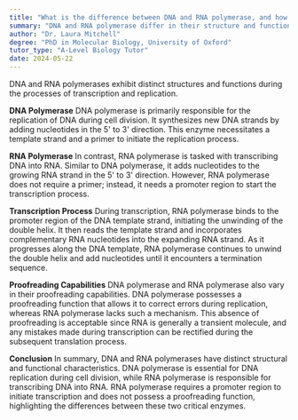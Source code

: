 ```yaml
---
title: "What is the difference between DNA and RNA polymerase, and how do they function in transcription?"
summary: "DNA and RNA polymerase differ in their structure and function during transcription."
author: "Dr. Laura Mitchell"
degree: "PhD in Molecular Biology, University of Oxford"
tutor_type: "A-Level Biology Tutor"
date: 2024-05-22
---
```


DNA and RNA polymerases exhibit distinct structures and functions during the processes of transcription and replication.

**DNA Polymerase**
DNA polymerase is primarily responsible for the replication of DNA during cell division. It synthesizes new DNA strands by adding nucleotides in the 5' to 3' direction. This enzyme necessitates a template strand and a primer to initiate the replication process.

**RNA Polymerase**
In contrast, RNA polymerase is tasked with transcribing DNA into RNA. Similar to DNA polymerase, it adds nucleotides to the growing RNA strand in the 5' to 3' direction. However, RNA polymerase does not require a primer; instead, it needs a promoter region to start the transcription process.

**Transcription Process**
During transcription, RNA polymerase binds to the promoter region of the DNA template strand, initiating the unwinding of the double helix. It then reads the template strand and incorporates complementary RNA nucleotides into the expanding RNA strand. As it progresses along the DNA template, RNA polymerase continues to unwind the double helix and add nucleotides until it encounters a termination sequence.

**Proofreading Capabilities**
DNA polymerase and RNA polymerase also vary in their proofreading capabilities. DNA polymerase possesses a proofreading function that allows it to correct errors during replication, whereas RNA polymerase lacks such a mechanism. This absence of proofreading is acceptable since RNA is generally a transient molecule, and any mistakes made during transcription can be rectified during the subsequent translation process.

**Conclusion**
In summary, DNA and RNA polymerases have distinct structural and functional characteristics. DNA polymerase is essential for DNA replication during cell division, while RNA polymerase is responsible for transcribing DNA into RNA. RNA polymerase requires a promoter region to initiate transcription and does not possess a proofreading function, highlighting the differences between these two critical enzymes.
    